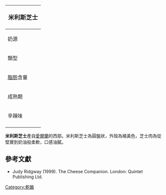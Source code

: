{{noteTA
|G1=Food
}}
{| class="infobox bordered" style="align: right; width: 20em; font-size: 90%; text-align: left; float: right;" cellpadding="3"
|-
! colspan=2 bgcolor="#FFCCAA" style="font-size: 120%; text-align: center;" |'''米利斯芝士'''
|-----
| 奶源|| 未經[[巴氏殺菌|巴氏殺菌]]的[[牛奶|牛奶]]
|-----
| 類型 ||軟質
|-----
| [[脂肪|脂肪]]含量 || 45%
|-----
| 成熟期 || 4-10個星期
|-----
| 辛辣味 ||中等
|-
|}

'''米利斯芝士'''產自[[愛爾蘭|愛爾蘭]]的西部。米利斯芝士為圓盤狀，外殼為橘黃色，芝士肉為從堅實到奶油般柔軟，口感油膩。

==參考文獻==
*Judy Ridgway (1999). The Cheese Companion. London: Quintet Publishing Ltd.

[[Category:乾酪|Category:乾酪]]